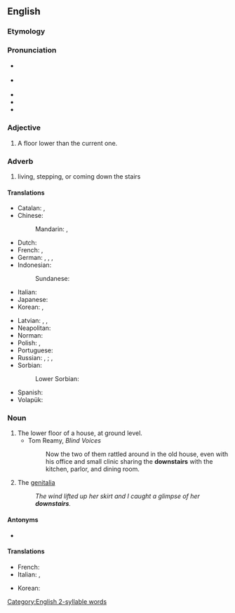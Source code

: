==English==

===Etymology===
{{affix|en|down-|stair|-s}}

===Pronunciation===
* {{a|GA}} {{IPA|en|/daʊnˈstɛɹz/}}
* {{a|RP}} {{IPA|en|/daʊnˈstɛəz/}}
* {{audio|en-us-downstairs.ogg|Audio (US)|lang=en}}
* {{rhymes|en|ɛə(ɹ)z}}
* {{hyph|en|down|stairs}}

===Adjective===
{{en-adj|-}}

# A floor lower than the current one.

===Adverb===
{{en-adv|-}}

# living, stepping, or coming down the stairs

====Translations====
{{trans-top|downstairs (adverb)}}
* Catalan: {{t+|ca|a baix}}, {{t|ca|escala avall}} {{qualifier|where to}}
* Chinese:
*: Mandarin: {{t+|cmn|樓下|sc=Hani}}, {{t+|cmn|楼下|tr=lóuxià|sc=Hani}}
* Dutch: {{t+|nl|beneden}}
* French: {{t+|fr|au-dessous}}, {{t+|fr|en bas}}
* German: {{t+|de|unten}}, {{t+|de|treppab}}, {{t|de|treppabwärts}}, {{t|de|nach unten}}
* Indonesian: {{t|id|lantai bawah}}
*: Sundanese: {{t|su|landeh}}
* Italian: {{t+|it|giù}}
* Japanese: {{t|ja|階下|tr=かいか, kaika|sc=Jpan}}
* Korean: {{t+|ko|아래층|alt=아래층에}}, {{t+|ko|아래층|alt=아래층으로}} {{qualifier|where to}}
{{trans-mid}}
* Latvian: {{t|lv|lejup}}, {{t|lv|lejā}}, {{t|lv|apakšējā stāvā}}
* Neapolitan: {{t|nap|abbascio}}
* Norman: {{t|nrf|à bas}}
* Polish: {{t|pl|na dole}} {{qualifier|where}}, {{t|pl|na dół}} {{qualifier|where to}}
* Portuguese: {{t+|pt|embaixo}}
* Russian: {{t+|ru|внизу́}} {{qualifier|where}}, {{t|ru|на ни́жнем этаже́}} {{qualifier|where}}; {{t+|ru|вниз}} {{qualifier|where to}}, {{t|ru|на ни́жний эта́ж}} {{qualifier|where to}}
* Sorbian:
*: Lower Sorbian: {{t|dsb|dołojce}}
* Spanish: {{t+|es|abajo}}
* Volapük: {{t+|vo|dono}}
{{trans-bottom}}

===Noun===
{{en-noun|downstairs}}

# The lower floor of a house, at ground level.
#* Tom Reamy, ''Blind Voices''
#*: Now the two of them rattled around in the old house, even with his office and small clinic sharing the '''downstairs''' with the kitchen, parlor, and dining room.
# {{lb|en|slang|euphemism}} The [[genitalia]]
#: ''The wind lifted up her skirt and I caught a glimpse of her '''downstairs'''.''

====Antonyms====
* {{l|en|upstairs}}

====Translations====
{{trans-top|the genitalia}}
* French: {{t+|fr|en bas}}
* Italian: {{t|it|di sotto}}, {{t+|it|giù}}
{{trans-mid}}
* Korean: {{t-needed|ko}}
{{trans-bottom}}

[[Category:English 2-syllable words]]